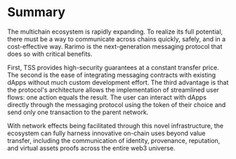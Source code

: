---
---

# Summary
The multichain ecosystem is rapidly expanding. To realize its full potential, there must be a way to communicate across
chains quickly, safely, and in a cost-effective way. Rarimo is the next-generation messaging protocol that does so with
critical benefits.

First, TSS provides high-security guarantees at a constant transfer price. The second is the ease of integrating
messaging contracts with existing dApps without much custom development effort. The third advantage is that the
protocol's architecture allows the implementation of streamlined user flows: one action equals the result. The user can
interact with dApps directly through the messaging protocol using the token of their choice and send only one
transaction to the parent network.

With network effects being facilitated through this novel infrastructure, the ecosystem can fully harness innovative
on-chain uses beyond value transfer, including the communication of identity, provenance, reputation, and virtual
assets proofs across the entire web3 universe.